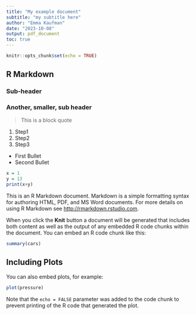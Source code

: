 ```yaml
---
title: "My example document"
subtitle: "my subtitle here"
author: "Emma Kaufman"
date: "2023-10-08"
output: pdf_document
toc: true
---
```


```r
knitr::opts_chunk$set(echo = TRUE)
```

## R Markdown

### Sub-header

### Another, smaller, sub header

> This is a block quote

1.  Step1
2.  Step2
3.  Step3

-   First Bullet
-   Second Bullet

```r
x = 1
y = 13
print(x+y)
```

This is an R Markdown document. Markdown is a simple formatting syntax for authoring HTML, PDF, and MS Word documents. For more details on using R Markdown see <http://rmarkdown.rstudio.com>.

When you click the **Knit** button a document will be generated that includes both content as well as the output of any embedded R code chunks within the document. You can embed an R code chunk like this:

```r
summary(cars)
```

## Including Plots

You can also embed plots, for example:

```r
plot(pressure)
```

Note that the `echo = FALSE` parameter was added to the code chunk to prevent printing of the R code that generated the plot.
